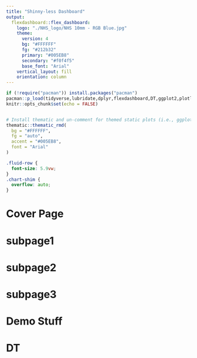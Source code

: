 ```yaml
---
title: "Shinny-less Dashboard"
output: 
  flexdashboard::flex_dashboard:
    logo: "./NHS_logo/NHS 10mm - RGB Blue.jpg"
    theme:
      version: 4
      bg: "#FFFFFF"
      fg: "#212b32"
      primary: "#005EB8"
      secondary: "#f0f4f5"
      base_font: "Arial"
    vertical_layout: fill
    orientation: column
---
```


```{=html}
<style>
.navbar-inverse {
  
}
.navbar-logo img {
    position: absolute;
    right: 0px;
    max-height: 40px;
    width= auto;
}
</style>
```
```r
if (!require("pacman")) install.packages("pacman")
pacman::p_load(tidyverse,lubridate,dplyr,flexdashboard,DT,ggplot2,plotly,crosstalk,webshot,knitr,htmltools,thematic)
knitr::opts_chunk$set(echo = FALSE)


# Install thematic and un-comment for themed static plots (i.e., ggplot2)
thematic::thematic_rmd(
  bg = "#FFFFFF",
  fg = "auto",
  accent = "#005EB8",
  font = "Arial"
)
```

```css
.fluid-row {
  font-size: 5.9vw;
}
.chart-shim {
  overflow: auto;
}
```

# Cover Page {data-icon="fa-solid fa-home" data-navmenu="Cover Page"}

# subpage1 {#subpage1 data-icon="fa-regular fa-note-sticky" data-navmenu="Cover Page"}


# subpage2 {#subpage2 data-icon="fa-regular fa-note-sticky" data-navmenu="Cover Page"}


# subpage3 {#subpage3 data-icon="fa-regular fa-note-sticky" data-navmenu="Cover Page"}

# Demo Stuff {#demo-stuff data-icon="fa-solid fa-chart-line"}



# DT {#dt data-icon="fa-solid fa-magnifying-glass-chart" data-orientation=rows}